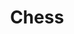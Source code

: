 ---
title: "Chess"
publishedAt: "2025-02-01"
summary: "Simple chess game built with Angular and deployed on Firebase"
images:
  - "/images/projects/project-01/chess.png"
link: "https://ronyonka-chess2.firebaseapp.com/mainpage"
---
